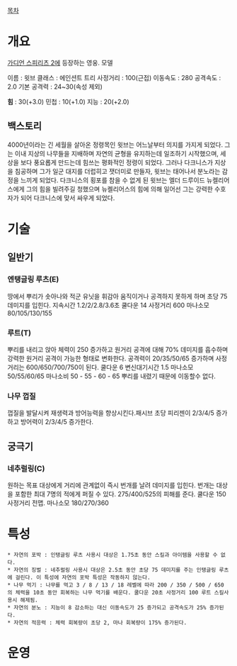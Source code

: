 [[목차]]
= 개요 =

[[가디언 스피리츠 2]]에 등장하는 영웅.  모델 

이름 : 윗브
클래스 : 에인션트 트리
사정거리 : 100(근접)
이동속도 : 280
공격속도 : 2.0
기본 공격력 : 24~30(속성 제외)

'''힘''' : 30(+3.0)
민첩 : 10(+1.0)
지능 : 20(+2.0)


== 백스토리 ==
4000년이라는 긴 세월을 살아온 정령목인 윗브는 어느날부터 의지를 가지게 되었다. 
그는 이내 지상의 나무들을 지배하며 자연의 균형을 유지하는데 일조하기 시작했으며, 세상을 보다 풍요롭게 만드는데 힘쓰는 평화적인 정령이 되었다. 그러나 다크니스가 지상을 침공하며 그가 일군 대지를 더럽히고 잿더미로 만들자, 윗브는 태어나서 분노라는 감정을 느끼게 되었다. 
다크니스의 횡포를 참을 수 없게 된 윗브는 엘더 드루이드 뉴켈리어스에게 그의 힘을 빌려주길 청했으며 뉴켈리어스의 힘에 의해 일어선 그는 강력한 수호자가 되어 다크니스에 맞서 싸우게 되었다.


= 기술 =
== 일반기 ==
=== 엔탱글링 루츠(E) ===
땅에서 뿌리가 솟아나와 적군 유닛을 휘감아 움직이거나 공격하지 못하게 하며 초당 75 데미지를 입힌다.
지속시간 1.2/2/2.8/3.6초 쿨다운 14 사정거리 600
마나소모 80/105/130/155

=== 루트(T) ===
뿌리를 내리고 앉아 체력이 250 증가하고 원거리 공격에 대해 70% 데미지를 흡수하며 강력한 원거리 공격이 가능한 형태로 변화한다. 
공격력이 20/35/50/65 증가하며 사정거리는 600/650/700/750이 된다.
쿨다운 6 변신대기시간 1.5
마나소모 50/55/60/65
마나소비 50 - 55 - 60 - 65
뿌리를 내렸기 때문에 이동할수 없다.

=== 나무 껍질 ===
껍질을 발달시켜 재생력과 방어능력을 향상시킨다.패시브
초당 피리젠이 2/3/4/5 증가하고 방어력이 2/3/4/5 증가한다.

== 궁극기 ==
=== 네추럴링(C) ===
원하는 목표 대상에게 거리에 관계없이 즉시 번개를 날려 데미지를 입힌다. 번개는 대상을 포함한 최대 7명의 적에게 퍼질 수 있다.
275/400/525의 피해를 준다. 쿨다운 150 사정거리 전맵.
마나소모 180/270/360

= 특성 =
 * 자연의 포박 : 인탱글링 루츠 사용시 대상은 1.75초 동안 스킬과 아이템을 사용할 수 없다.
 * 자연의 징벌 : 네추럴링 사용시 대상은 2.5초 동안 초당 75 데미지를 주는 인탱글링 루츠에 걸린다. 이 특성에 자연의 포박 특성은 작동하지 않는다.
 * 나무 먹기 : 나무를 먹고 3 / 8 / 13 / 18 레벨에 따라 200 / 350 / 500 / 650의 체력을 10초 동안 회복하는 나무 먹기를 배운다. 쿨다운 20초 사정거리 100 루트 스킬사용시 해제됨.
 * 자연의 분노 : 지능이 8 감소하는 대신 이동속도가 25 증가되고 공격속도가 25% 증가된다. 
 * 자연의 적응력 : 체력 회복량이 초당 2, 마나 회복량이 175% 증가된다.

= 운영 =
